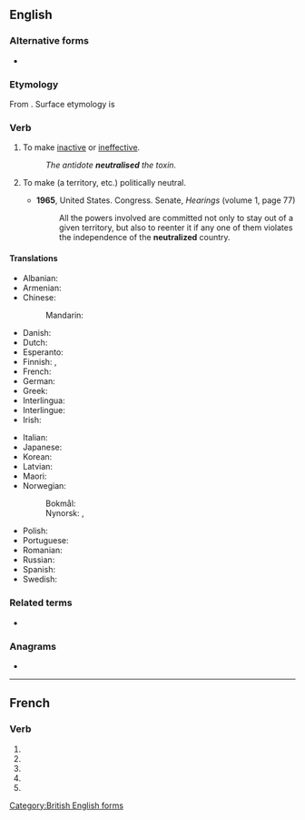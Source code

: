 {{also|neutralisé}}
==English==

===Alternative forms===
* {{l|en|neutralize}} {{qualifier|American}}

===Etymology===
From {{etyl|fr|en}} {{m|fr|neutraliser}}. Surface etymology is {{suffix|neutral|ise|lang=en}}

===Verb===
{{en-verb|neutralis}}

# {{lb|en|transitive}} To make [[inactive]] or [[ineffective]].
#: ''The antidote '''neutralised''' the toxin.''
# {{lb|en|transitive}} To make (a territory, etc.) politically neutral.
#* '''1965''', United States. Congress. Senate, ''Hearings'' (volume 1, page 77)
#*: All the powers involved are committed not only to stay out of a given territory, but also to reenter it if any one of them violates the independence of the '''neutralized''' country.

====Translations====
{{trans-top|to make inactive or ineffective}}
* Albanian: {{t+|sq|asnjanësoj}}
* Armenian: {{t+|hy|չեզոքացնել|sc=Armn}}
* Chinese:
*: Mandarin: {{t+|cmn|中和|tr=zhōnghé|sc=Hani}}
* Danish: {{t|da|neutralisere}}
* Dutch: {{t+|nl|neutraliseren}}
* Esperanto: {{t|eo|neŭtraligi}}
* Finnish: {{t+|fi|neutraloida}}, {{t+|fi|neutralisoida}}
* French: {{t+|fr|neutraliser}}
* German: {{t+|de|neutralisieren}}
* Greek: {{t+|el|εξουδετερώνω}}
* Interlingua: {{t|ia|neutralisar}}
* Interlingue: {{t|ie|neutralisar}}
* Irish: {{t|ga|neodraigh}}
{{trans-mid}}
* Italian: {{t+|it|neutralizzare}}
* Japanese: {{t+|ja|中和|tr=ちゅうわする, chūwa suru|alt=中和する}}
* Korean: {{t|ko|중화하다}}
* Latvian: {{t|lv|neitralizēt|sc=Cyrl}}
* Maori: {{t|mi|whakangū}}
* Norwegian:
*: Bokmål: {{t|nb|nøytralisere}}
*: Nynorsk: {{t|nn|nøytralisere}}, {{t|nn|nøytralisera}}
* Polish: {{t|pl|neutralizować}}
* Portuguese: {{t+|pt|neutralizar}}
* Romanian: {{t+|ro|neutraliza}}
* Russian: {{t+|ru|нейтрализова́ть|impf|pf}}
* Spanish: {{t+|es|neutralizar}}
* Swedish: {{t+|sv|neutralisera}}
{{trans-bottom}}

===Related terms===
* {{l|en|neutralisation}}

[[Category:British English forms]]

===Anagrams===
* {{anagrams|en|laurestine|lineatures|reinsulate}}

----

==French==

===Verb===
{{head|fr|verb form}}

# {{inflection of|neutraliser||1|s|pres|indc|lang=fr}}
# {{inflection of|neutraliser||3|s|pres|indc|lang=fr}}
# {{inflection of|neutraliser||1|s|pres|subj|lang=fr}}
# {{inflection of|neutraliser||1|s|pres|subj|lang=fr}}
# {{inflection of|neutraliser||2|s|impr|lang=fr}}